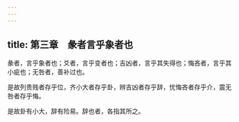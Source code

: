 ```yaml
---
---
---
```

title: 第三章　彖者言乎象者也
---




彖者，言乎象者也；爻者，言乎变者也；吉凶者，言乎其失得也；悔吝者，言乎其小疵也；无咎者，善补过也。

是故列贵贱者存乎位，齐小大者存乎卦，辨吉凶者存乎辞，忧悔吝者存乎介，震无咎者存乎悔。

是故卦有小大，辞有险易。辞也者，各指其所之。